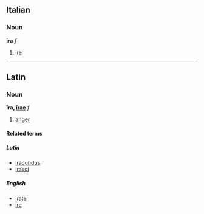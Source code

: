 ==Italian==
===Noun===
'''ira''' ''f''

#[[ire]]

----
==Latin==
===Noun===
'''īra, [[Wiktionary Appendix:Latin first declension|īrae]]''' ''f''

#[[anger]]

====Related terms====
=====Latin=====
*[[iracundus]]
*[[irasci]]

=====English=====
*[[irate]]
*[[ire]]